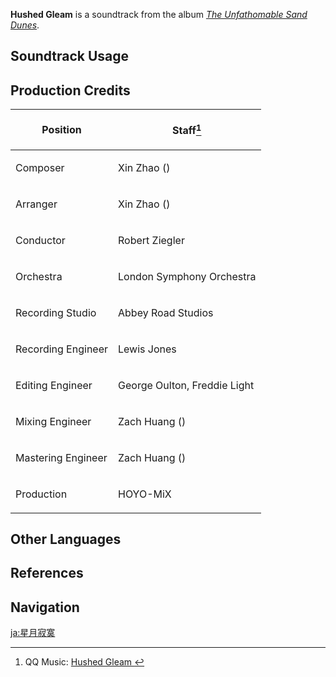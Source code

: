 {{Soundtrack Infobox
|image          = The Unfathomable Sand Dunes.png
|album          = The Unfathomable Sand Dunes
|disc           = 2
|number         = 96
|featured       =
|featured2      =
|featured3      =
|featured_disc  =
|featured_disc2 =
|featured_disc3 =
|youtube_id     = vT2pF4Ge5Bg
|spotify_id     = 0hS9IrmmwVHKFgpRUJJMwT
|previous       = Breeze in the Arid Night
|next           = Lingering Thoughts
}}
'''Hushed Gleam''' is a soundtrack from the album ''[[The Unfathomable Sand Dunes]]''.

==Soundtrack Usage==
{{Soundtrack Usage
|quest    = 
|location = Hypostyle Desert//night and caves;;Land of Lower Setekh//night and caves;;Land of Upper Setekh//caves
|domain   = 
}}

==Production Credits==
{| class="wikitable"
! Position
! Staff<ref>QQ Music: [https://y.qq.com/n/ryqq/songDetail/0018NPOR1UFED4 Hushed Gleam {{zh|星月寂阒}}]</ref>
|-
! Composer
| Xin Zhao ({{zh|赵鑫}})
|-
! Arranger
| Xin Zhao ({{zh|赵鑫}})
|-
! Conductor
| Robert Ziegler
|-
! Orchestra
| London Symphony Orchestra
|-
! Recording Studio
| Abbey Road Studios
|-
! Recording Engineer
| Lewis Jones
|-
! Editing Engineer
| George Oulton, Freddie Light
|-
! Mixing Engineer
| Zach Huang ({{zh|黄巍}})
|-
! Mastering Engineer
| Zach Huang ({{zh|黄巍}})
|-
! Production
| HOYO-MiX
|}
<!--
==Gallery==
<gallery>
</gallery>
-->
==Other Languages==
{{Other Languages
|en       = Hushed Gleam
|zhs      = 星月寂阒
|zhs_rm   = Xīngyuè Jìqù
|zh_tl    = Tranquil Solitude of Stars and Moon
|zht      = 星月寂闃
|zht_rm   = Xīngyuè Jìqù
|ja       = 星月寂寞
|ja_rm    = Hoshitsuki Sekibaku
}}

==References==
{{Reflist}}

==Navigation==
{{Soundtrack Navbox|The Unfathomable Sand Dunes}}

[[ja:星月寂寞]]